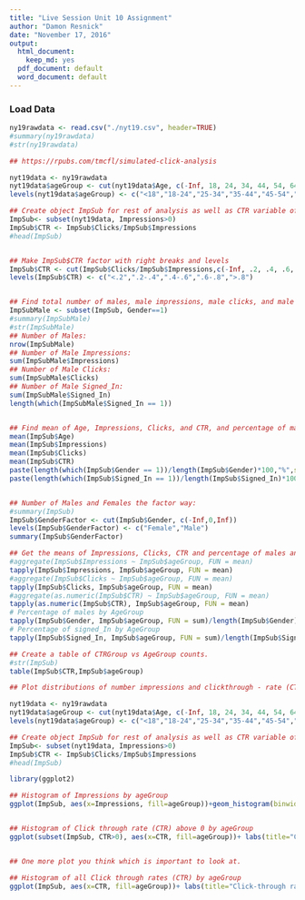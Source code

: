 ```yaml
---
title: "Live Session Unit 10 Assignment"
author: "Damon Resnick"
date: "November 17, 2016"
output:
  html_document:
    keep_md: yes
  pdf_document: default
  word_document: default
---
```


### Load Data

```r
ny19rawdata <- read.csv("./nyt19.csv", header=TRUE)
#summary(ny19rawdata)
#str(ny19rawdata)

## https://rpubs.com/tmcfl/simulated-click-analysis

```


```r
nyt19data <- ny19rawdata
nyt19data$ageGroup <- cut(nyt19data$Age, c(-Inf, 18, 24, 34, 44, 54, 64, Inf))
levels(nyt19data$ageGroup) <- c("<18","18-24","25-34","35-44","45-54","55-64","65+")

## Create object ImpSub for rest of analysis as well as CTR variable of click through rate
ImpSub<- subset(nyt19data, Impressions>0)
ImpSub$CTR <- ImpSub$Clicks/ImpSub$Impressions
#head(ImpSub)


## Make ImpSub$CTR factor with right breaks and levels
ImpSub$CTR <- cut(ImpSub$Clicks/ImpSub$Impressions,c(-Inf, .2, .4, .6, .8, Inf) )
levels(ImpSub$CTR) <- c("<.2",".2-.4",".4-.6",".6-.8",">.8")


## Find total number of males, male impressions, male clicks, and male signed_in
ImpSubMale <- subset(ImpSub, Gender==1)
#summary(ImpSubMale)
#str(ImpSubMale)
## Number of Males:
nrow(ImpSubMale)
## Number of Male Impressions:
sum(ImpSubMale$Impressions)
## Number of Male Clicks:
sum(ImpSubMale$Clicks)
## Number of Male Signed_In:
sum(ImpSubMale$Signed_In)
length(which(ImpSubMale$Signed_In == 1))


## Find mean of Age, Impressions, Clicks, and CTR, and percentage of males and signed_In
mean(ImpSub$Age)
mean(ImpSub$Impressions)
mean(ImpSub$Clicks)
mean(ImpSub$CTR)
paste(length(which(ImpSub$Gender == 1))/length(ImpSub$Gender)*100,"%",sep="")
paste(length(which(ImpSub$Signed_In == 1))/length(ImpSub$Signed_In)*100,"%",sep="")


## Number of Males and Females the factor way:
#summary(ImpSub)
ImpSub$GenderFactor <- cut(ImpSub$Gender, c(-Inf,0,Inf))
levels(ImpSub$GenderFactor) <- c("Female","Male")
summary(ImpSub$GenderFactor)
```


```r

## Get the means of Impressions, Clicks, CTR and percentage of males and signed_In by AgeGroup.
#aggregate(ImpSub$Impressions ~ ImpSub$ageGroup, FUN = mean)
tapply(ImpSub$Impressions, ImpSub$ageGroup, FUN = mean)
#aggregate(ImpSub$Clicks ~ ImpSub$ageGroup, FUN = mean)
tapply(ImpSub$Clicks, ImpSub$ageGroup, FUN = mean)
#aggregate(as.numeric(ImpSub$CTR) ~ ImpSub$ageGroup, FUN = mean)
tapply(as.numeric(ImpSub$CTR), ImpSub$ageGroup, FUN = mean)
# Percentage of males by AgeGroup
tapply(ImpSub$Gender, ImpSub$ageGroup, FUN = sum)/length(ImpSub$Gender)*100
# Percentage of signed_In by AgeGroup
tapply(ImpSub$Signed_In, ImpSub$ageGroup, FUN = sum)/length(ImpSub$Signed_In)*100

```

```r
## Create a table of CTRGroup vs AgeGroup counts.
#str(ImpSub)
table(ImpSub$CTR,ImpSub$ageGroup)

```

```r

## Plot distributions of number impressions and clickthrough - rate (CTR = click/impression) for the age groups

nyt19data <- ny19rawdata
nyt19data$ageGroup <- cut(nyt19data$Age, c(-Inf, 18, 24, 34, 44, 54, 64, Inf))
levels(nyt19data$ageGroup) <- c("<18","18-24","25-34","35-44","45-54","55-64","65+")

## Create object ImpSub for rest of analysis as well as CTR variable of click through rate
ImpSub<- subset(nyt19data, Impressions>0)
ImpSub$CTR <- ImpSub$Clicks/ImpSub$Impressions
#head(ImpSub)

library(ggplot2)

## Histogram of Impressions by ageGroup 
ggplot(ImpSub, aes(x=Impressions, fill=ageGroup))+geom_histogram(binwidth = 1)


## Histogram of Click through rate (CTR) above 0 by ageGroup
ggplot(subset(ImpSub, CTR>0), aes(x=CTR, fill=ageGroup))+ labs(title="Click-through rate by age group (05/19/2012)")+ geom_histogram(binwidth = .025)


## One more plot you think which is important to look at.

## Histogram of all Click through rates (CTR) by ageGroup
ggplot(ImpSub, aes(x=CTR, fill=ageGroup))+ labs(title="Click-through rate by age group (05/19/2012)")+ geom_histogram(binwidth = .025)

```




